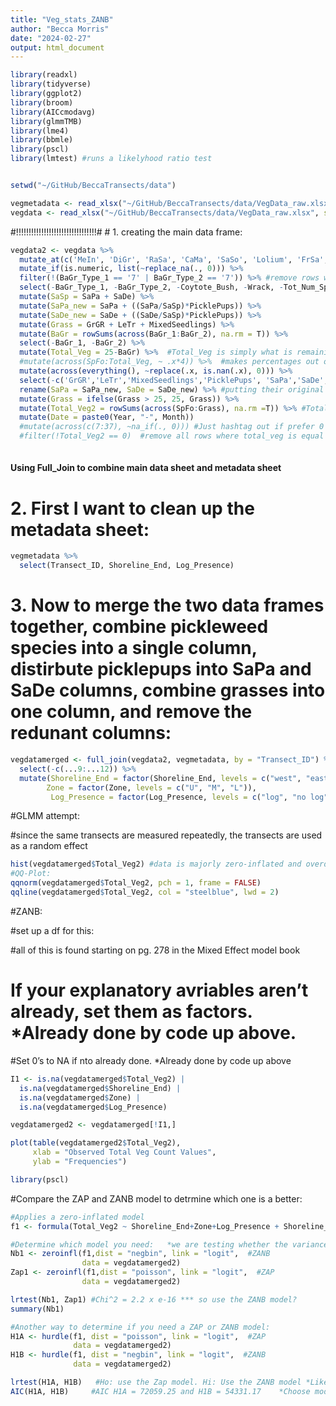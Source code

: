 ```yaml
---
title: "Veg_stats_ZANB"
author: "Becca Morris"
date: "2024-02-27"
output: html_document
---
```

```r
library(readxl)
library(tidyverse)
library(ggplot2)
library(broom)
library(AICcmodavg)
library(glmmTMB)
library(lme4)
library(bbmle)
library(pscl)
library(lmtest) #runs a likelyhood ratio test


setwd("~/GitHub/BeccaTransects/data")

vegmetadata <- read_xlsx("~/GitHub/BeccaTransects/data/VegData_raw.xlsx", sheet = "Metadata")
vegdata <- read_xlsx("~/GitHub/BeccaTransects/data/VegData_raw.xlsx", sheet = "Data_2")
```

#!!!!!!!!!!!!!!!!!!!!!!!!!!!!!!!!#
# 1. creating the main data frame:
```r
vegdata2 <- vegdata %>% 
  mutate_at(c('MeIn', 'DiGr', 'RaSa', 'CaMa', 'SaSo', 'Lolium', 'FrSa', 'Fabiaceae','Vicia', 'Sonc', 'Xant', 'LeTr', 'Ranunculus', 'Taraxacum', 'Coytote_Bush','BoMa', 'DiSp', 'AtPx', 'PoAr', 'AcMa', 'GrSt', 'MixedSeedlings','GrGR', 'Melilotus', 'MePo'), as.numeric) %>% 
  mutate_if(is.numeric, list(~replace_na(., 0))) %>%
  filter(!(BaGr_Type_1 == '7' | BaGr_Type_2 == '7')) %>% #remove rows where BaGr is coded as log
  select(-BaGr_Type_1, -BaGr_Type_2, -Coytote_Bush, -Wrack, -Tot_Num_Species, -Shoot_Density, -Length_centimeters, -Patch_Type) %>% 
  mutate(SaSp = SaPa + SaDe) %>% 
  mutate(SaPa_new = SaPa + ((SaPa/SaSp)*PicklePups)) %>% 
  mutate(SaDe_new = SaDe + ((SaDe/SaSp)*PicklePups)) %>% 
  mutate(Grass = GrGR + LeTr + MixedSeedlings) %>% 
  mutate(BaGr = rowSums(across(BaGr_1:BaGr_2), na.rm = T)) %>% 
  select(-BaGr_1, -BaGr_2) %>% 
  mutate(Total_Veg = 25-BaGr) %>%  #Total_Veg is simply what is remaining after subtracting the bare ground
  #mutate(across(SpFo:Total_Veg, ~ .x*4)) %>%  #makes percentages out of the counts
  mutate(across(everything(), ~replace(.x, is.nan(.x), 0))) %>%
  select(-c('GrGR','LeTr','MixedSeedlings','PicklePups', 'SaPa','SaDe', 'SaSp')) %>%  #removed SaSp so it would not be calculated as total veg in addition tot he SaPa and SaDe columns)) %>% 
  rename(SaPa = SaPa_new, SaDe = SaDe_new) %>% #putting their original names back after the calculation above
  mutate(Grass = ifelse(Grass > 25, 25, Grass)) %>% 
  mutate(Total_Veg2 = rowSums(across(SpFo:Grass), na.rm =T)) %>% #Total_Veg2 adds all the total quadrants each species is present in and combining them all into one total count (can exceed 100)
  mutate(Date = paste0(Year, "-", Month)) 
  #mutate(across(c(7:37), ~na_if(., 0))) #Just hashtag out if prefer 0's in place fo NA
  #filter(!Total_Veg2 == 0)  #remove all rows where total_veg is equal to 0
  
```

#### Using Full_Join to combine main data sheet and metadata sheet ####

# 2. First I want to clean up the metadata sheet:
```r
vegmetadata %>% 
  select(Transect_ID, Shoreline_End, Log_Presence)
```

# 3. Now to merge the two data frames together, combine pickleweed species into a single column, distirbute picklepups into SaPa and SaDe columns, combine grasses into one column, and remove the redunant columns:
```r
vegdatamerged <- full_join(vegdata2, vegmetadata, by = "Transect_ID") %>% 
  select(-c(...9:...12)) %>% 
  mutate(Shoreline_End = factor(Shoreline_End, levels = c("west", "east")), #need to set these as factor to run a glmm
        Zone = factor(Zone, levels = c("U", "M", "L")),
         Log_Presence = factor(Log_Presence, levels = c("log", "no log")))
```


#GLMM attempt:

#since the same transects are measured repeatedly, the transects are used as a random effect
```r
hist(vegdatamerged$Total_Veg2) #data is majorly zero-inflated and overdispersed at zero adn around 25
#QQ-Plot:
qqnorm(vegdatamerged$Total_Veg2, pch = 1, frame = FALSE)
qqline(vegdatamerged$Total_Veg2, col = "steelblue", lwd = 2)
```


#ZANB:

#set up a df for this:

#all of this is found starting on pg. 278 in the Mixed Effect model book

# If your explanatory avriables aren't already, set them as factors. *Already done by code up above.
#Set 0's to NA if nto already done. *Already done by code up above
```r
I1 <- is.na(vegdatamerged$Total_Veg2) |
  is.na(vegdatamerged$Shoreline_End) |
  is.na(vegdatamerged$Zone) |
  is.na(vegdatamerged$Log_Presence)

vegdatamerged2 <- vegdatamerged[!I1,]
```

```r
plot(table(vegdatamerged2$Total_Veg2),
     xlab = "Observed Total Veg Count Values",
     ylab = "Frequencies")
```
```r
library(pscl)
```

#Compare the ZAP and ZANB model to detrmine which one is a better:
```r
#Applies a zero-inflated model
f1 <- formula(Total_Veg2 ~ Shoreline_End+Zone+Log_Presence + Shoreline_End*Zone*Log_Presence | Shoreline_End+Zone+Log_Presence + Shoreline_End*Zone*Log_Presence) ###### IS this the correct formula?!?!

#Determine which model you need:   *we are testing whether the variance structure of the Poisson is the same as the var structure of the Nb model
Nb1 <- zeroinfl(f1,dist = "negbin", link = "logit",  #ZANB
                data = vegdatamerged2)
Zap1 <- zeroinfl(f1,dist = "poisson", link = "logit",  #ZAP
                data = vegdatamerged2)

lrtest(Nb1, Zap1) #Chi^2 = 2.2 x e-16 *** so use the ZANB model?
summary(Nb1)
```

```r
#Another way to determine if you need a ZAP or ZANB model:
H1A <- hurdle(f1, dist = "poisson", link = "logit",  #ZAP
              data = vegdatamerged2)
H1B <- hurdle(f1, dist = "negbin", link = "logit",  #ZANB
              data = vegdatamerged2)

lrtest(H1A, H1B)   #Ho: use the Zap model. Hi: Use the ZANB model *Likelihood ratio test provides Chi^2 value of 2.2 X e-16 *** so I should use the ZANB model
AIC(H1A, H1B)     #AIC H1A = 72059.25 and H1B = 54331.17    *Choose model with the lower AIC value
```

